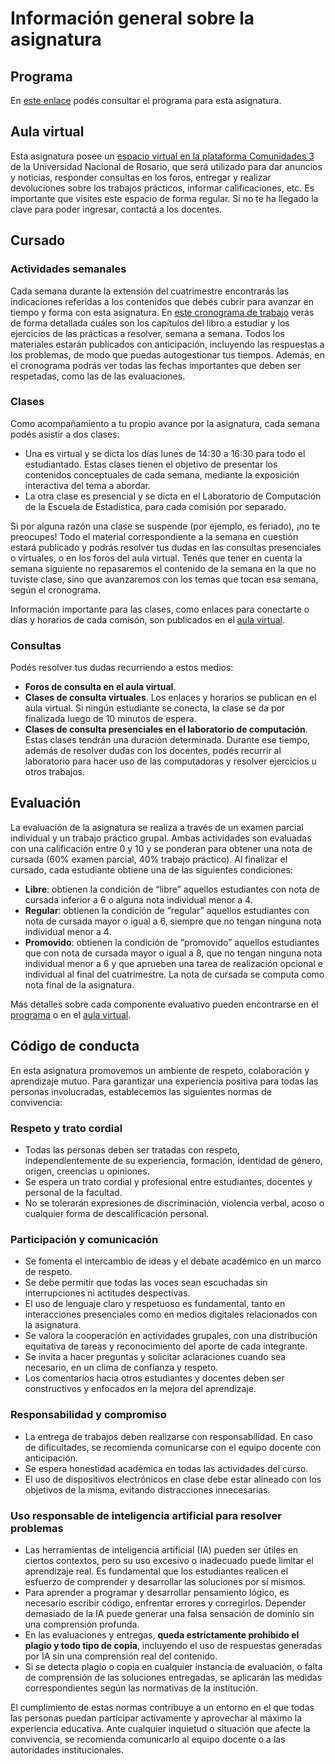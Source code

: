 \thispagestyle{primerapagina}

# Información general sobre la asignatura  {.unnumbered}

## Programa

En [este enlace](https://github.com/ee-unr/programacion-1/blob/main/archivos/programa.pdf) podés consultar el programa para esta asignatura.

## Aula virtual

Esta asignatura posee un [espacio virtual en la plataforma Comunidades 3](https://comunidades3.campusvirtualunr.edu.ar/course/view.php?id=4893) de la Universidad Nacional de Rosario, que será utilizado para dar anuncios y noticias, responder consultas en los foros, entregar y realizar devoluciones sobre los trabajos prácticos, informar calificaciones, etc. Es importante que visites este espacio de forma regular. Si no te ha llegado la clave para poder ingresar, contactá a los docentes.

## Cursado

### Actividades semanales

Cada semana durante la extensión del cuatrimestre encontrarás las indicaciones referidas a los contenidos que debés cubrir para avanzar en tiempo y forma con esta asignatura. En [este cronograma de trabajo]() verás de forma detallada cuáles son los capítulos del libro a estudiar y los ejercicios de las prácticas a resolver, semana a semana. Todos los materiales estarán publicados con anticipación, incluyendo las respuestas a los problemas, de modo que puedas autogestionar tus tiempos. Además, en el cronograma podrás ver todas las fechas importantes que deben ser respetadas, como las de las evaluaciones.

### Clases

Como acompañamiento a tu propio avance por la asignatura, cada semana podés asistir a dos clases:

- Una es virtual y se dicta los días lunes de 14:30 a 16:30 para todo el estudiantado. Estas clases tienen el objetivo de presentar los contenidos conceptuales de cada semana, mediante la exposición interactiva del tema a abordar.
- La otra clase es presencial y se dicta en el Laboratorio de Computación de la Escuela de Estadística, para cada comisión por separado.

Si por alguna razón una clase se suspende (por ejemplo, es feriado), ¡no te preocupes! Todo el material correspondiente a la semana en cuestión estará publicado y podrás resolver tus dudas en las consultas presenciales o virtuales, o en los foros del aula virtual. Tenés que tener en cuenta la semana siguiente no repasaremos el contenido de la semana en la que no tuviste clase, sino que avanzaremos con los temas que tocan esa semana, según el cronograma.

Información importante para las clases, como enlaces para conectarte o días y horarios de cada comisón, son publicados en el [aula virtual](https://comunidades3.campusvirtualunr.edu.ar/course/view.php?id=4893).

### Consultas

Podés resolver tus dudas recurriendo a estos medios:

- **Foros de consulta en el aula virtual**.
- **Clases de consulta virtuales**. Los enlaces y horarios se publican en el aula virtual. Si ningún estudiante se conecta, la clase se da por finalizada luego de 10 minutos de espera.
- **Clases de consulta presenciales en el laboratorio de computación**. Estas clases tendrán una duración determinada. Durante ese tiempo, además de resolver dudas con los docentes, podés recurrir al laboratorio para hacer uso de las computadoras y resolver ejercicios u otros trabajos.

## Evaluación

La evaluación de la asignatura se realiza a través de un examen parcial individual y un trabajo práctico grupal. Ambas actividades son evaluadas con una calificación entre 0 y 10 y se ponderan para obtener una nota de cursada (60% examen parcial, 40% trabajo práctico). Al finalizar el cursado, cada estudiante obtiene una de las siguientes condiciones:

- **Libre**: obtienen la condición de “libre” aquellos estudiantes con nota de cursada inferior a 6 o alguna nota individual menor a 4.
- **Regular**: obtienen la condición de “regular” aquellos estudiantes con nota de cursada mayor o igual a 6, siempre que no tengan ninguna nota individual menor a 4.
- **Promovido**: obtienen la condición de “promovido” aquellos estudiantes que con nota de cursada mayor o igual a 8, que no tengan ninguna nota individual menor a 6 y que aprueben una tarea de realización opcional e individual al final del cuatrimestre. La nota de cursada se computa como nota final de la asignatura.

Más detalles sobre cada componente evaluativo pueden encontrarse en el [programa](https://github.com/ee-unr/programacion-1/blob/main/archivos/programa.pdf) o en el [aula virtual](https://comunidades3.campusvirtualunr.edu.ar/course/view.php?id=4893).

## Código de conducta

En esta asignatura promovemos un ambiente de respeto, colaboración y aprendizaje mutuo. Para garantizar una experiencia positiva para todas las personas involucradas, establecemos las siguientes normas de convivencia:  

### Respeto y trato cordial

- Todas las personas deben ser tratadas con respeto, independientemente de su experiencia, formación, identidad de género, origen, creencias u opiniones. 
- Se espera un trato cordial y profesional entre estudiantes, docentes y personal de la facultad.  
- No se tolerarán expresiones de discriminación, violencia verbal, acoso o cualquier forma de descalificación personal.  

### Participación y comunicación

- Se fomenta el intercambio de ideas y el debate académico en un marco de respeto.  
- Se debe permitir que todas las voces sean escuchadas sin interrupciones ni actitudes despectivas.  
- El uso de lenguaje claro y respetuoso es fundamental, tanto en interacciones presenciales como en medios digitales relacionados con la asignatura.  
- Se valora la cooperación en actividades grupales, con una distribución equitativa de tareas y reconocimiento del aporte de cada integrante.  
- Se invita a hacer preguntas y solicitar aclaraciones cuando sea necesario, en un clima de confianza y respeto.  
- Los comentarios hacia otros estudiantes y docentes deben ser constructivos y enfocados en la mejora del aprendizaje.  

### Responsabilidad y compromiso

- La entrega de trabajos deben realizarse con responsabilidad. En caso de dificultades, se recomienda comunicarse con el equipo docente con anticipación.
- Se espera honestidad académica en todas las actividades del curso.  
- El uso de dispositivos electrónicos en clase debe estar alineado con los objetivos de la misma, evitando distracciones innecesarias.

### Uso responsable de inteligencia artificial para resolver problemas

- Las herramientas de inteligencia artificial (IA) pueden ser útiles en ciertos contextos, pero su uso excesivo o inadecuado puede limitar el aprendizaje real. Es fundamental que los estudiantes realicen el esfuerzo de comprender y desarrollar las soluciones por sí mismos.  
- Para aprender a programar y desarrollar pensamiento lógico, es necesario escribir código, enfrentar errores y corregirlos. Depender demasiado de la IA puede generar una falsa sensación de dominio sin una comprensión profunda.  
- En las evaluaciones y entregas, **queda estrictamente prohibido el plagio y todo tipo de copia**, incluyendo el uso de respuestas generadas por IA sin una comprensión real del contenido.  
- Si se detecta plagio o copia en cualquier instancia de evaluación, o falta de comprensión de las soluciones entregadas, se aplicarán las medidas correspondientes según las normativas de la institución. 

El cumplimiento de estas normas contribuye a un entorno en el que todas las personas puedan participar activamente y aprovechar al máximo la experiencia educativa. Ante cualquier inquietud o situación que afecte la convivencia, se recomienda comunicarlo al equipo docente o a las autoridades institucionales.
